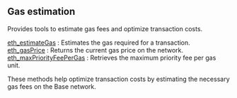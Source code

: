 
<Meta
  title="Base gas estimation info | dRPC"
/>

## Gas estimation

Provides tools to estimate gas fees and optimize transaction costs.

[eth_estimateGas](/base-api/gasestimation/eth_estimateGas) : Estimates the gas required for a transaction. \
[eth_gasPrice](/base-api/gasestimation/eth_gasPrice) : Returns the current gas price on the network. \
[eth_maxPriorityFeePerGas](/base-api/gasestimation/eth_maxPriorityFeePerGas) : Retrieves the maximum priority fee per gas unit.

These methods help optimize transaction costs by estimating the necessary gas fees on the Base network.

<Space h={16} />
<GetStarted />
